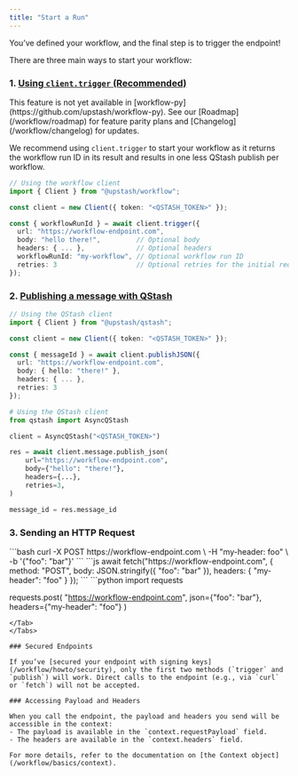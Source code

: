 ```yaml
---
title: "Start a Run"
---
```


You’ve defined your workflow, and the final step is to trigger the endpoint!

There are three main ways to start your workflow:

### 1. [Using `client.trigger` (Recommended)](/workflow/basics/client#trigger-workflow)

<Note>
  This feature is not yet available in
  [workflow-py](https://github.com/upstash/workflow-py). See our
  [Roadmap](/workflow/roadmap) for feature parity plans and
  [Changelog](/workflow/changelog) for updates.
</Note>

We recommend using `client.trigger` to start your workflow as it returns the workflow run ID in its result and results in one less QStash publish per workflow.

```ts
// Using the workflow client
import { Client } from "@upstash/workflow";

const client = new Client({ token: "<QSTASH_TOKEN>" });

const { workflowRunId } = await client.trigger({
  url: "https://workflow-endpoint.com",
  body: "hello there!",         // Optional body
  headers: { ... },             // Optional headers
  workflowRunId: "my-workflow", // Optional workflow run ID
  retries: 3                    // Optional retries for the initial request
});
```

### 2. [Publishing a message with QStash](/qstash/howto/publishing)

<CodeGroup>

```ts TypeScript
// Using the QStash client
import { Client } from "@upstash/qstash";

const client = new Client({ token: "<QSTASH_TOKEN>" });

const { messageId } = await client.publishJSON({
  url: "https://workflow-endpoint.com",
  body: { hello: "there!" },
  headers: { ... },    
  retries: 3           
});
```

```python Python
# Using the QStash client
from qstash import AsyncQStash

client = AsyncQStash("<QSTASH_TOKEN>")

res = await client.message.publish_json(
    url="https://workflow-endpoint.com",
    body={"hello": "there!"},
    headers={...},
    retries=3,
)

message_id = res.message_id

```

</CodeGroup>

### 3. Sending an HTTP Request

<Tabs>
  <Tab title="curl">
  ```bash
  curl -X POST https://workflow-endpoint.com \
       -H "my-header: foo" \
       -b '{"foo": "bar"}'
  ```
  </Tab>
  <Tab title="fetch (TypeScript)">
  ```js
  await fetch("https://workflow-endpoint.com", {
    method: "POST",
    body: JSON.stringify({ "foo": "bar" }),
    headers: {
      "my-header": "foo"
    }
  });
  ```
  </Tab>
  <Tab title="requests (Python)">
  ```python
  import requests

  requests.post(
      "https://workflow-endpoint.com", json={"foo": "bar"}, headers={"my-header": "foo"}
  )

  ```
  </Tab>
</Tabs>

### Secured Endpoints

If you’ve [secured your endpoint with signing keys](/workflow/howto/security), only the first two methods (`trigger` and `publish`) will work. Direct calls to the endpoint (e.g., via `curl` or `fetch`) will not be accepted.

### Accessing Payload and Headers

When you call the endpoint, the payload and headers you send will be accessible in the context:  
- The payload is available in the `context.requestPayload` field.  
- The headers are available in the `context.headers` field.

For more details, refer to the documentation on [the Context object](/workflow/basics/context). 
